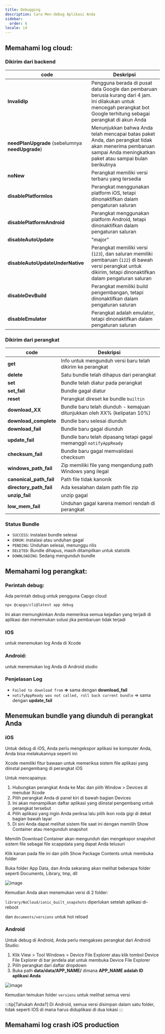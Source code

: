 ```yaml
---
title: Debugging
description: Cara Men-debug Aplikasi Anda
sidebar:
  order: 6
locale: id
---
```



## Memahami log cloud:

### Dikirim dari backend

| code                          | Deskripsi                                                                                                                                                                 |
| ------------------------------------------------ | --------------------------------------------------------------------------------------------------------------------------------------------------------------------------- |
| **InvalidIp**                                    | Pengguna berada di pusat data Google dan pembaruan berusia kurang dari 4 jam. Ini dilakukan untuk mencegah perangkat bot Google terhitung sebagai perangkat di akun Anda |
| **needPlanUpgrade** (sebelumnya **needUpgrade**) | Menunjukkan bahwa Anda telah mencapai batas paket Anda, dan perangkat tidak akan menerima pembaruan sampai Anda meningkatkan paket atau sampai bulan berikutnya                                  |
| **noNew**                                        | Perangkat memiliki versi terbaru yang tersedia                                                                                                                                |
| **disablePlatformIos**                           | Perangkat menggunakan platform iOS, tetapi dinonaktifkan dalam pengaturan saluran                                                                                            |
| **disablePlatformAndroid**                       | Perangkat menggunakan platform Android, tetapi dinonaktifkan dalam pengaturan saluran                                                                                        |
| **disableAutoUpdate**                            | "major" | "minor" | "version_number" | "none"                                       |
| **disableAutoUpdateUnderNative**                 | Perangkat memiliki versi (`123`), dan saluran memiliki pembaruan (`122`) di bawah versi perangkat untuk dikirim, tetapi dinonaktifkan dalam pengaturan saluran                   |
| **disableDevBuild**                              | Perangkat memiliki build pengembangan, tetapi dinonaktifkan dalam pengaturan saluran                                                                                                   |
| **disableEmulator**                              | Perangkat adalah emulator, tetapi dinonaktifkan dalam pengaturan saluran                                                                                                    |

### Dikirim dari perangkat

| code  | Deskripsi                                                                       |
| --------------------- | --------------------------------------------------------------------------------- |
| **get**               | Info untuk mengunduh versi baru telah dikirim ke perangkat                 |
| **delete**            | Satu bundle telah dihapus dari perangkat                                        |
| **set**               | Bundle telah diatur pada perangkat                                              |
| **set_fail**          | Bundle gagal diatur                                                         |
| **reset**             | Perangkat direset ke bundle `builtin`                                         |
| **download_XX**       | Bundle baru telah diunduh - kemajuan ditunjukkan oleh XX% (kelipatan 10%) |
| **download_complete** | Bundle baru selesai diunduh                                                  |
| **download_fail**     | Bundle baru gagal diunduh                                                    |
| **update_fail**       | Bundle baru telah dipasang tetapi gagal memanggil `notifyAppReady`            |
| **checksum_fail**     | Bundle baru gagal memvalidasi checksum                                   |
| **windows_path_fail** | Zip memiliki file yang mengandung path Windows yang ilegal                        |
| **canonical_path_fail** | Path file tidak kanonik                                              |
| **directory_path_fail** | Ada kesalahan dalam path file zip                                         |
| **unzip_fail**          | unzip gagal                                                                   |
| **low_mem_fail** | Unduhan gagal karena memori rendah di perangkat                                    |

### Status Bundle

* `SUCCESS`: instalasi bundle selesai
* `ERROR`: instalasi atau unduhan gagal
* `PENDING`: Unduhan selesai, menunggu rilis
* `DELETED`: Bundle dihapus, masih ditampilkan untuk statistik
* `DOWNLOADING`: Sedang mengunduh bundle

## Memahami log perangkat:

### Perintah debug:

Ada perintah debug untuk pengguna Capgo cloud

```bash
npx @capgo/cli@latest app debug
```

Ini akan memungkinkan Anda memeriksa semua kejadian yang terjadi di aplikasi dan menemukan solusi jika pembaruan tidak terjadi

### IOS

untuk menemukan log Anda di Xcode

<LinkCard
    title="Getting the Device Log in Xcode"
    href="https://intercomhelp/deploygate/en/articles/4682692-getting-the-device-log-in-xcode"
/>

### Android:

untuk menemukan log Anda di Android studio

<LinkCard
    title="View logs with Logcat"
    href="https://developerandroidcom/studio/debug/am-logcat"
/>

### Penjelasan Log

* `Failed to download from` **=>** sama dengan **download_fail**
* `notifyAppReady was not called, roll back current bundle` => sama dengan **update_fail**

## Menemukan bundle yang diunduh di perangkat Anda

### iOS

Untuk debug di iOS, Anda perlu mengekspor aplikasi ke komputer Anda, Anda bisa melakukannya seperti ini:

Xcode memiliki fitur bawaan untuk memeriksa sistem file aplikasi yang diinstal pengembang di perangkat iOS

Untuk mencapainya:

1. Hubungkan perangkat Anda ke Mac dan pilih Window > Devices di menubar Xcode
2. Pilih perangkat Anda di panel kiri di bawah bagian Devices
3. Ini akan menampilkan daftar aplikasi yang diinstal pengembang untuk perangkat tersebut
4. Pilih aplikasi yang ingin Anda periksa lalu pilih ikon roda gigi di dekat bagian bawah layar
5. Di sini Anda dapat melihat sistem file saat ini dengan memilih Show Container atau mengunduh snapshot

Memilih Download Container akan mengunduh dan mengekspor snapshot sistem file sebagai file xcappdata yang dapat Anda telusuri

Klik kanan pada file ini dan pilih Show Package Contents untuk membuka folder

Buka folder App Data, dan Anda sekarang akan melihat beberapa folder seperti Documents, Library, tmp, dll

![image](https://user-imagesgithubusercontentcom/4084527/166708589-8d500351-e140-41c3-bea2-a037fe35243e.webp/)

Kemudian Anda akan menemukan versi di 2 folder:

`library/NoCloud/ionic_built_snapshots` diperlukan setelah aplikasi di-reboot

dan `documents/versions` untuk hot reload

### Android

Untuk debug di Android, Anda perlu mengakses perangkat dari Android Studio:

1. Klik View > Tool Windows > Device File Explorer atau klik tombol Device File Explorer di bar jendela alat untuk membuka Device File Explorer
2. Pilih perangkat dari daftar dropdown
3. Buka path **data/data/APP_NAME/** dimana **APP_NAME adalah ID aplikasi Anda**

![image](https://user-imagesgithubusercontentcom/4084527/166708728-8f96fc73-5d90-426f-8d27-301697347a5f.webp/)

Kemudian temukan folder `versions` untuk melihat semua versi

:::tip[Tahukah Anda?]
Di Android, semua versi disimpan dalam satu folder, tidak seperti IOS di mana harus diduplikasi di dua lokasi
:::

## Memahami log crash iOS production

<LinkCard
    title="How to review your app's crash logs"
    href="https://developerapplecom/news/?id=nra79npr"
/>